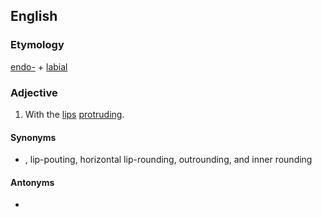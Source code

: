 ==English==
{{wikipedia}}

===Etymology===
[[endo-]] + [[labial]]

===Adjective===
{{en-adj|-}}

# {{lb|en|of [[vowel]] [[round]]ing}} With the [[lips]] [[protrude|protruding]].

====Synonyms====
* {{sense|of vowel rounding}} {{l|en|protruded}}, lip-pouting, horizontal lip-rounding, outrounding, and inner rounding

====Antonyms====
* {{sense|of vowel rounding}} {{l|en|exolabial}}